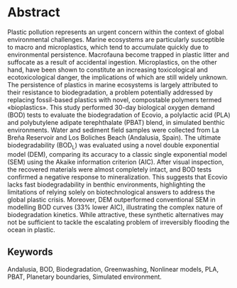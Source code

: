 # Abstract {.unnumbered}

Plastic pollution represents an urgent concern within the context of global environmental challenges. Marine ecosystems are particularly susceptible to macro and microplastics, which tend to accumulate quickly due to environmental persistence. Macrofauna become trapped in plastic litter and suffocate as a result of accidental ingestion. Microplastics, on the other hand, have been shown to constitute an increasing toxicological and ecotoxicological danger, the implications of which are still widely unknown. The persistence of plastics in marine ecosystems is largely attributed to their resistance to biodegradation, a problem potentially addressed by replacing fossil-based plastics with novel, compostable polymers termed «bioplastics». This study performed 30-day biological oxygen demand (BOD) tests to evaluate the biodegradation of Ecovio\textsuperscript{\textregistered}, a polylactic acid (PLA) and polybutylene adipate terephthalate (PBAT) blend, in simulated benthic environments. Water and sediment field samples were collected from La Breña Reservoir and Los Boliches Beach (Andalusia, Spain). The ultimate biodegradability (BOD~L~) was evaluated using a novel double exponential model (DEM), comparing its accuracy to a classic single exponential model (SEM) using the Akaike information criterion (AIC). After visual inspection, the recovered materials were almost completely intact, and BOD tests confirmed a negative response to mineralization. This suggests that Ecovio\textsuperscript{\textregistered} lacks fast biodegradability in benthic environments, highlighting the limitations of relying solely on biotechnological answers to address the global plastic crisis. Moreover, DEM outperformed conventional SEM in modelling BOD curves (33% lower AIC), illustrating the complex nature of biodegradation kinetics. While attractive, these synthetic alternatives may not be sufficient to tackle the escalating problem of irreversibly flooding the ocean in plastic.

## Keywords {.unnumbered .unlisted}

Andalusia, 
BOD, Biodegradation, Greenwashing, Nonlinear models, PLA, PBAT, Planetary boundaries, Simulated environment.